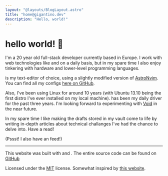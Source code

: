 ```yaml
---
layout: "@layouts/BlogLayout.astro"
title: "home@gigantino.dev"
description: "Hello, world!"
---
```



# hello world! 👋

I'm a 20 year old full-stack developer currently based in Europe. I work with
web technologies like <Badge type="nuxt" href="https://nuxt.com/" />
and <Badge label="TypeScript" type="typescript" href="https://typescriptlang.org/" />
on a daily basis, but in my spare time I also enjoy tinkering with hardware and lower-level
programming languages.

<Links />

<Badge type="neovim" href="https://neovim.io"/> is my text-editor of choice, using a
slightly modified version of [AstroNvim](https://astronvim.com/). You can find all my configs
[here on GitHub](https://github.com/gigantino/rice).

Also, I've been using Linux for around 10 years (with Ubuntu 13.10 being the first distro I've ever
installed on my local machine). <Badge label="Arch" type="arch-linux" href="https://archlinux.org" />
has been my daily driver for the past three years. I'm looking forward to experimenting
with [Void](https://voidlinux.org/) in the near future.

In my spare time I like making the drafts stored in
my <Badge type="obsidian" href="https://obsidian.md/" /> vault come to life by writing
in-depth articles about technical challanges I've had the chance to delve into.
Have a read!

<Posts />

(Pssst! I also have an <Badge label="RSS" type="rss" href="/rss.xml"  /> feed!)

---

This website was built with <Badge label="Astro" type="astro" href="https://astro.build/"  />
and <Badge type="tailwindcss" href="https://tailwindcss.com" label="TailwindCSS" />.
The entire source code can be found on [GitHub](https://github.com/gigantino/www)

Licensed under the [MIT](https://github.com/gigantino/www/blob/main/LICENSE) license.
Somewhat inspired by [this website](https://motherfuckingwebsite.com/).
